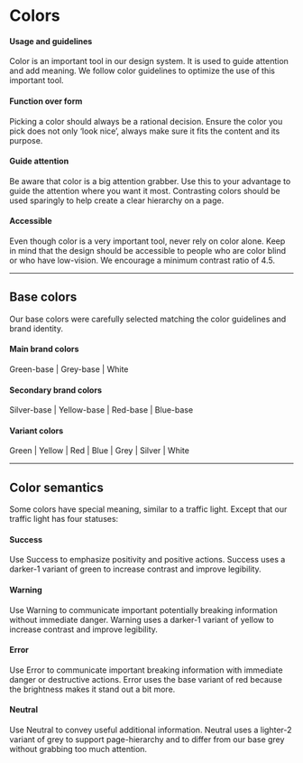 # Colors
#### Usage and guidelines
Color is an important tool in our design system. It is used to guide attention and add meaning. We follow color guidelines to optimize the use of this important tool.

#### Function over form
Picking a color should always be a rational decision. Ensure the color you pick does not only ‘look nice’, always make sure it fits the content and its purpose. 

#### Guide attention
Be aware that color is a big attention grabber. Use this to your advantage to guide the attention where you want it most. Contrasting colors should be used sparingly to help create a clear hierarchy on a page. 

#### Accessible
Even though color is a very important tool, never rely on color alone. Keep in mind that the design should be accessible to people who are color blind or who have low-vision. We encourage a minimum contrast ratio of 4.5.

***

## Base colors
Our base colors were carefully selected matching the color guidelines and brand identity.

#### Main brand colors
Green-base | Grey-base | White

#### Secondary brand colors
Silver-base | Yellow-base | Red-base | Blue-base

#### Variant colors
Green | Yellow | Red | Blue | Grey | Silver | White

***

## Color semantics
Some colors have special meaning, similar to a traffic light. Except that our traffic light has four statuses: 

#### Success
Use Success to emphasize positivity and positive actions. Success uses a darker-1 variant of green to increase contrast and improve legibility. 

#### Warning
Use Warning to communicate important potentially breaking information without immediate danger. Warning uses a darker-1 variant of yellow to increase contrast and improve legibility. 

#### Error
Use Error to communicate important breaking information with immediate danger or destructive actions. Error uses the base variant of red because the brightness makes it stand out a bit more.

#### Neutral
Use Neutral to convey useful additional information. Neutral uses a lighter-2 variant of grey to support page-hierarchy and to differ from our base grey without grabbing too much attention.





